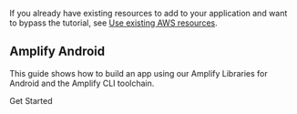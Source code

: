 If you already have existing resources to add to your application and want to bypass the tutorial, see [Use existing AWS resources](/[platform]/start/project-setup/use-existing-resources/).

## Amplify Android

This guide shows how to build an app using our Amplify Libraries for Android and the Amplify CLI toolchain.

<InternalLinkButton href="/lib/project-setup/prereq">
  <span slot="text">Get Started</span>
</InternalLinkButton>
